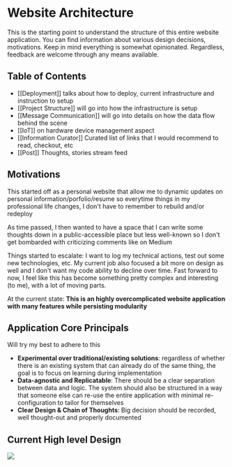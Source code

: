 # Website Architecture

This is the starting point to understand the structure of this entire website application. You can find information about various design decisions, motivations. Keep in mind everything is somewhat opinionated. Regardless, feedback are welcome through any means available.

## Table of Contents

- [[Deployment]] talks about how to deploy, current infrastructure and instruction to setup
- [[Project Structure]] will go into how the infrastructure is setup
- [[Message Communication]] will go into details on how the data flow behind the scene
- [[IoT]] on hardware device management aspect
- [[Information Curator]] Curated list of links that I would recommend to read, checkout, etc
- [[Post]] Thoughts, stories stream feed

## Motivations

This started off as a personal website that allow me to dynamic updates on personal information/porfolio/resume so everytime things in my professional life changes, I don't have to remember to rebuild and/or redeploy

As time passed, I then wanted to have a space that I can write some thoughts down in a public-accessible place but less well-known so I don't get bombarded with criticizing comments like on Medium

Things started to escalate: I want to log my technical actions, test out some new technologies, etc. My current job also focused a bit more on design as well and I don't want my code ability to decline over time. Fast forward to now, I feel like this has become something pretty complex and interesting (to me), with a lot of moving parts.

At the current state: **This is an highly overcomplicated website application with many features while persisting modularity**

## Application Core Principals

Will try my best to adhere to this

- **Experimental over traditional/existing solutions**: regardless of whether there is an existing system that can already do of the same thing, the goal is to focus on learning during implementation
- **Data-agnostic and Replicatable**: There should be a clear separation between data and logic. The system should also be structured in a way that someone else can re-use the entire application with minimal re-configuration to tailor for themselves
- **Clear Design & Chain of Thoughts**: Big decision should be recorded, well thought-out and properly documented

## Current High level Design

<img
  src="../../attachments/DD_PersonalWebsiteArchitecture.png"
  align="center"
/>
